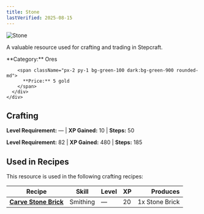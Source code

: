 ```yaml
---
title: Stone
lastVerified: 2025-08-15
---
```


<div className="flex items-start gap-6 mb-8">
  <div className="flex-shrink-0">
    <img src="/assets/resources/mining/stone_2.png" alt="Stone" className="w-24 h-24 border rounded-lg" />
  </div>
  <div className="flex-1">
    <div className="space-y-2">
      <p className="text-lg text-muted-foreground">A valuable resource used for crafting and trading in Stepcraft.</p>
      <div className="flex flex-wrap gap-4 text-sm">
        <span className="px-2 py-1 bg-blue-100 dark:bg-blue-900 rounded-md">
          **Category:** Ores
        </span>
        
        <span className="px-2 py-1 bg-green-100 dark:bg-green-900 rounded-md">
          **Price:** 5 gold
        </span>
      </div>
    </div>
  </div>
</div>

## Crafting
**Level Requirement:** — | **XP Gained:** 10 | **Steps:** 50


**Level Requirement:** 82 | **XP Gained:** 480 | **Steps:** 185



## Used in Recipes

This resource is used in the following crafting recipes:

| Recipe | Skill | Level | XP | Produces |
|--------|-------|-------|----|---------:|
| **[Carve Stone Brick](/docs/resources/individual/stone_brick)** | Smithing | — | 20 | 1x Stone Brick |
